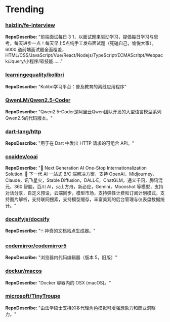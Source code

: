 
# Trending

### [haizlin/fe-interview](https://github.com/haizlin/fe-interview)
**RepoDescribe:** "前端面试每日 3 1，以面试题来驱动学习，提倡每日学习与思考，每天进步一点！每天早上5点纯手工发布面试题（死磕自己，愉悦大家），6000 道前端面试题全面覆盖，HTML/CSS/JavaScript/Vue/React/Nodejs/TypeScript/ECMAScritpt/Webpack/Jquery/小程序/软技能……"
  

### [learningequality/kolibri](https://github.com/learningequality/kolibri)
**RepoDescribe:** "Kolibri学习平台：普及教育的离线应用程序"
  

### [QwenLM/Qwen2.5-Coder](https://github.com/QwenLM/Qwen2.5-Coder)
**RepoDescribe:** "Qwen2.5-Coder是阿里云Qwen团队开发的大型语言模型系列Qwen2.5的代码版本。"
  

### [dart-lang/http](https://github.com/dart-lang/http)
**RepoDescribe:** "用于在 Dart 中发出 HTTP 请求的可组合 API。"
  

### [coaidev/coai](https://github.com/coaidev/coai)
**RepoDescribe:** "🚀 Next Generation AI One-Stop Internationalization Solution. 🚀 下一代 AI 一站式 B/C 端解决方案，支持 OpenAI，Midjourney，Claude，讯飞星火，Stable Diffusion，DALL·E，ChatGLM，通义千问，腾讯混元，360 智脑，百川 AI，火山方舟，新必应，Gemini，Moonshot 等模型，支持对话分享，自定义预设，云端同步，模型市场，支持弹性计费和订阅计划模式，支持图片解析，支持联网搜索，支持模型缓存，丰富美观的后台管理与仪表盘数据统计。"
  

### [docsifyjs/docsify](https://github.com/docsifyjs/docsify)
**RepoDescribe:** "🃏 神奇的文档站点生成器。"
  

### [codemirror/codemirror5](https://github.com/codemirror/codemirror5)
**RepoDescribe:** "浏览器内代码编辑器（版本 5，旧版）"
  

### [dockur/macos](https://github.com/dockur/macos)
**RepoDescribe:** "Docker 容器内的 OSX (macOS)。"
  

### [microsoft/TinyTroupe](https://github.com/microsoft/TinyTroupe)
**RepoDescribe:** "由法学硕士支持的多代理角色模拟可增强想象力和商业洞察力。"
  